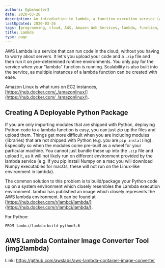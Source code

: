 ```yaml
---
authors: [gbmhunter]
date: 2020-03-26
description: An introduction to lambda, a function execution service (aka serverless) provided by AWS.
lastUpdated: 2020-03-26
tags: [programming, cloud, AWS, Amazon Web Services, lambda, function, serverless]
title: Lambda
type: page
---
```


AWS Lambda is a service that can run code in the cloud, without you having to worry about servers. It let's you upload your code and a `.zip` file and then run it on pre-determined runtime environments. You only pay for the service when your "lambda" function is running. Scalability is also built into the service, as multiple instances of a lambda function can be created with ease.

Amazon Linux is what runs on EC2 instances, [https://hub.docker.com/_/amazonlinux/](https://hub.docker.com/_/amazonlinux/).

## Creating A Deployable Python Package

If you are only importing modules that are shipped with Python, deploying Python code to a lambda function is easy, you can just zip up the files and upload them. Things get more difficult when you are including modules (libraries) that are not shipped with Python (e.g. you are `pip install`ing). Especially so when the modules come pre-built as a wheel for your particular machine. You cannot just bundle these up into the `.zip` file and upload it, as it will not likely run on different environment provided by the lambda service (e.g. if you pip install Numpy on a mac you will download Numpy executables for macOs, these will not run on the Linux-like environment in lambda).

The common solution to this problem is to build/package your Python code up on a system environment which closely resembles the Lambda execution environment. lambci has published an image which closely represents the AWS lambda environment. It can be found at [https://hub.docker.com/r/lambci/lambda/](https://hub.docker.com/r/lambci/lambda/).

For Python:

```
FROM lambci/lambda:build-python3.6
```

## AWS Lambda Container Image Converter Tool (img2lambda)

Link: https://github.com/awslabs/aws-lambda-container-image-converter

